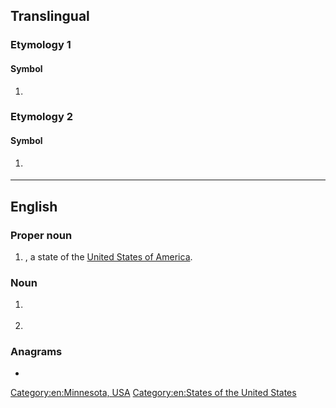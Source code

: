 {{also|mn|Mn|mN|.mn|m'n|m.n.}}
==Translingual==

===Etymology 1===

====Symbol====
{{mul-symbol}}

# {{SI-unit-abb|mega|newton|[[force]]}}

===Etymology 2===

====Symbol====
{{mul-symbol}}

# {{ISO 3166|1|2|Mongolia}}
#: {{syn|mul|MNG|qq1={{w|ISO 3166-1 alpha-3|alpha-3}}}}

{{c|mul|Mongolia}}

----

==English==

===Proper noun===
{{head|en|proper noun}}

# {{abbreviation of|en|Minnesota|nodot=1}}, a state of the [[United States of America]].

===Noun===
{{en-noun}}

# {{lb|en|medicine}} {{abbreviation of|en|[[master]] of/in [[nursing]]}}
# {{lb|en|Philippines}} {{abbreviation of|en|[[midnight]]}}

===Anagrams===
* {{anagrams|en|a=mn|N.M.|NM|Nm|n/m|nm}}

[[Category:en:Minnesota, USA]]
[[Category:en:States of the United States]]